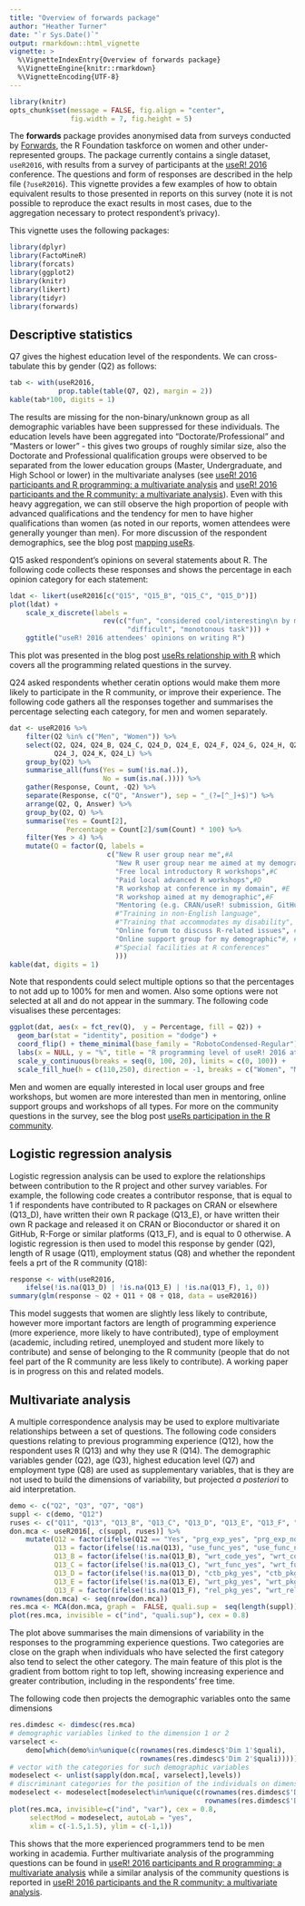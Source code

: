 ```yaml
---
title: "Overview of forwards package"
author: "Heather Turner"
date: "`r Sys.Date()`"
output: rmarkdown::html_vignette
vignette: >
  %\VignetteIndexEntry{Overview of forwards package}
  %\VignetteEngine{knitr::rmarkdown}
  %\VignetteEncoding{UTF-8}
---
```


```r
library(knitr)
opts_chunk$set(message = FALSE, fig.align = "center",
               fig.width = 7, fig.height = 5)
```

The **forwards** package provides anonymised data from surveys conducted by [Forwards](http://forwards.github.io/), the R Foundation taskforce on women and other under-represented groups. The package currently contains a single dataset, `useR2016`, with results from a survey of participants at the [useR! 2016](http://user2016.org/) conference. The questions and form of responses are described in the help file (`?useR2016`). This vignette provides a few examples of how to obtain equivalent results to those presented in reports on this survey (note it is not possible to reproduce the exact results in most cases, due to the aggregation necessary to protect respondent's privacy).

This vignette uses the following packages:

```r
library(dplyr)
library(FactoMineR)
library(forcats)
library(ggplot2)
library(knitr)
library(likert)
library(tidyr)
library(forwards)
```


## Descriptive statistics

Q7 gives the highest education level of the respondents. We can cross-tabulate this by gender (Q2) as follows:

```r
tab <- with(useR2016,
            prop.table(table(Q7, Q2), margin = 2))
kable(tab*100, digits = 1)
```

The results are missing for the non-binary/unknown group as all demographic variables have been suppressed for these individuals. The education levels have been aggregated into "Doctorate/Professional" and "Masters or lower" - this gives two groups of roughly similar size, also the Doctorate and Professional qualification groups were observed to be separated from the lower education groups (Master, Undergraduate, and High School or lower) in the multivariate analyses (see [useR! 2016 participants and R programming: a multivariate analysis](http://forwards.github.io/docs/MCA_programming_useR2016_survey/) and 
[useR! 2016 participants and the R community: a multivariate analysis](http://forwards.github.io/docs/MCA_community_useR2016_survey/)). Even with this heavy aggregation, we can still observe the high proportion of people with advanced qualifications and the tendency for men to have higher qualifications than women (as noted in our reports, women attendees were generally younger than men). For more discussion of the respondent demographics, see 
the blog post [mapping useRs](https://forwards.github.io/blog/2017/01/13/mapping-users/).

Q15 asked respondent's opinions on several statements about R. The following code 
collects these responses and shows the percentage in each opinion category for 
each statement:

```r
ldat <- likert(useR2016[c("Q15", "Q15_B", "Q15_C", "Q15_D")])
plot(ldat) +
    scale_x_discrete(labels = 
                       rev(c("fun", "considered cool/interesting\n by my peers",
                             "difficult", "monotonous task"))) +
    ggtitle("useR! 2016 attendees' opinions on writing R")
```

This plot was presented in the blog post [useRs relationship with R](https://forwards.github.io/blog/2017/03/11/users-relationship-with-r/) which
covers all the programming related questions in the survey.

Q24 asked respondents whether ceratin options would make them more likely to 
participate in the R community, or improve their experience. The following code
gathers all the responses together and summarises the percentage selecting each
category, for men and women separately.

```r
dat <- useR2016 %>%
    filter(Q2 %in% c("Men", "Women")) %>%
    select(Q2, Q24, Q24_B, Q24_C, Q24_D, Q24_E, Q24_F, Q24_G, Q24_H, Q24_I, 
           Q24_J, Q24_K, Q24_L) %>%
    group_by(Q2) %>%
    summarise_all(funs(Yes = sum(!is.na(.)),
                       No = sum(is.na(.)))) %>%
    gather(Response, Count, -Q2) %>%
    separate(Response, c("Q", "Answer"), sep = "_(?=[^_]+$)") %>%
    arrange(Q2, Q, Answer) %>%
    group_by(Q2, Q) %>%
    summarise(Yes = Count[2],
              Percentage = Count[2]/sum(Count) * 100) %>%
    filter(Yes > 4) %>%
    mutate(Q = factor(Q, labels = 
                        c("New R user group near me",#A
                          "New R user group near me aimed at my demographic",#B
                          "Free local introductory R workshops",#C
                          "Paid local advanced R workshops",#D
                          "R workshop at conference in my domain", #E
                          "R workshop aimed at my demographic",#F
                          "Mentoring (e.g. CRAN/useR! submission, GitHub contribution)", #G
                          #"Training in non-English language",
                          #"Training that accommodates my disability",
                          "Online forum to discuss R-related issues", #J
                          "Online support group for my demographic"#, #K
                          #"Special facilities at R conferences"
                          ))) 
kable(dat, digits = 1)
```

Note that respondents could select multiple options so that the percentages
to not add up to 100% for men and women. Also some options were not selected at 
all and do not appear in the summary. The following code visualises these
percentages:

```r
ggplot(dat, aes(x = fct_rev(Q),  y = Percentage, fill = Q2)) + 
  geom_bar(stat = "identity", position = "dodge") +
  coord_flip() + theme_minimal(base_family = "RobotoCondensed-Regular") +
  labs(x = NULL, y = "%", title = "R programming level of useR! 2016 attendees", fill = NULL) +
  scale_y_continuous(breaks = seq(0, 100, 20), limits = c(0, 100)) +
  scale_fill_hue(h = c(110,250), direction = -1, breaks = c("Women", "Men"))
```

Men and women are equally interested in local user groups and free workshops, 
but women are more interested than men in mentoring, online support groups and 
workshops of all types. For more on the community questions in the survey, see 
the blog post [useRs participation in the R community](http://forwards.github.io/blog/2017/06/19/users-participation-in-the-r-community/).

## Logistic regression analysis

Logistic regression analysis can be used to explore the relationships between
contribution to the R project and other survey variables. For example, the 
following code creates a contributor response, that is equal to 1 if respondents 
have contributed to R packages on CRAN or elsewhere (Q13_D), have written their 
own R package (Q13_E), or have written their own R package and 
released it on CRAN or Bioconductor or shared it on GitHub, R-Forge or similar 
platforms (Q13_F), and is equal to 0 otherwise. A logistic regression is then
used to model this response by gender (Q2), length of R usage (Q11), employment 
status (Q8) and whether the repondent feels a prt of the R community (Q18):

```r
response <- with(useR2016,
    ifelse(!is.na(Q13_D) | !is.na(Q13_E) | !is.na(Q13_F), 1, 0))
summary(glm(response ~ Q2 + Q11 + Q8 + Q18, data = useR2016))
```
This model suggests that women are slightly less likely to contribute, however
more important factors are length of programming experience (more experience, 
more likely to have contributed), type of employment (academic, including 
retired, unemployed and student more likely to contribute) and sense of 
belonging to the R community (people that do not feel part of the R community 
are less likely to contribute). A working paper is in progress on this and 
related models.

## Multivariate analysis

A multiple correspondence analysis may be used to explore multivariate 
relationships between a set of questions. The following code considers questions
relating to previous programming experience (Q12), how the respondent uses R
(Q13) and why they use R (Q14). The demographic variables gender (Q2), age (Q3),
highest education level (Q7) and employment type (Q8) are used as supplementary
variables, that is they are not used to build the dimensions of variability, but
projected *a posteriori* to aid interpretation.

```r
demo <- c("Q2", "Q3", "Q7", "Q8")
suppl <- c(demo, "Q12")
ruses <- c("Q11", "Q13", "Q13_B", "Q13_C", "Q13_D", "Q13_E", "Q13_F", "Q14")
don.mca <- useR2016[, c(suppl, ruses)] %>%
    mutate(Q12 = factor(ifelse(Q12 == "Yes", "prg_exp_yes", "prg_exp_no")),
           Q13 = factor(ifelse(!is.na(Q13), "use_func_yes", "use_func_no")),
           Q13_B = factor(ifelse(!is.na(Q13_B), "wrt_code_yes", "wrt_code_no")),
           Q13_C = factor(ifelse(!is.na(Q13_C), "wrt_func_yes", "wrt_func_no")),
           Q13_D = factor(ifelse(!is.na(Q13_D), "ctb_pkg_yes", "ctb_pkg_no")),
           Q13_E = factor(ifelse(!is.na(Q13_E), "wrt_pkg_yes", "wrt_pkg_no")),
           Q13_F = factor(ifelse(!is.na(Q13_F), "rel_pkg_yes", "wrt_rel_no")))
rownames(don.mca) <- seq(nrow(don.mca))
res.mca <- MCA(don.mca, graph =  FALSE, quali.sup =  seq(length(suppl)))
plot(res.mca, invisible = c("ind", "quali.sup"), cex = 0.8)
```

The plot above summarises the main dimensions of variability in the responses to 
the programming experience questions. Two categories are close on the graph when 
individuals who have selected the first category also tend to select the other 
category. The main feature of this plot is the gradient from bottom right to 
top left, showing increasing experience and greater contribution, including in
the respondents' free time.

The following code then projects the demographic variables onto the same 
dimensions

```r
res.dimdesc <- dimdesc(res.mca)  
# demographic variables linked to the dimension 1 or 2 
varselect <- 
    demo[which(demo%in%unique(c(rownames(res.dimdesc$'Dim 1'$quali),
                                rownames(res.dimdesc$'Dim 2'$quali))))]
# vector with the categories for such demographic variables
modeselect <- unlist(sapply(don.mca[, varselect],levels))      
# discriminant categories for the position of the individuals on dimension 1 or 2
modeselect <- modeselect[modeselect%in%unique(c(rownames(res.dimdesc$'Dim 1'$category),
                                                rownames(res.dimdesc$'Dim 2'$category)))]
plot(res.mca, invisible=c("ind", "var"), cex = 0.8,
     selectMod = modeselect, autoLab = "yes",
     xlim = c(-1.5,1.5), ylim = c(-1,1))
```

This shows that the more experienced programmers tend to be men working
in academia. Further multivariate analysis of the programming questions can be 
found in [useR! 2016 participants and R programming: a multivariate analysis](http://forwards.github.io/docs/MCA_programming_useR2016_survey/) 
while a similar analysis of the community questions is reported in 
[useR! 2016 participants and the R community: a multivariate analysis](http://forwards.github.io/docs/MCA_community_useR2016_survey/).






